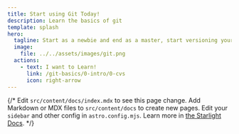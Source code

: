 ```yaml
---
title: Start using Git Today!
description: Learn the basics of git
template: splash
hero:
  tagline: Start as a newbie and end as a master, start versioning your code the way it deserves!
  image:
    file: ../../assets/images/git.png
  actions:
    - text: I want to Learn!
      link: /git-basics/0-intro/0-cvs
      icon: right-arrow
---
```



{/* <CardGrid stagger>
	<Card title="Update content" icon="pencil">
		Edit `src/content/docs/index.mdx` to see this page change.
	</Card>
	<Card title="Add new content" icon="add-document">
		Add Markdown or MDX files to `src/content/docs` to create new pages.
	</Card>
	<Card title="Configure your site" icon="setting">
		Edit your `sidebar` and other config in `astro.config.mjs`.
	</Card>
	<Card title="Read the docs" icon="open-book">
		Learn more in [the Starlight Docs](https://starlight.astro.build/).
	</Card>
</CardGrid> */}
